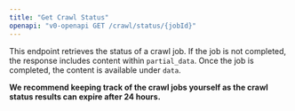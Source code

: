 ```yaml
---
title: "Get Crawl Status"
openapi: "v0-openapi GET /crawl/status/{jobId}"
---
```


This endpoint retrieves the status of a crawl job. If the job is not completed, the response includes content within `partial_data`. Once the job is completed, the content is available under `data`.

**We recommend keeping track of the crawl jobs yourself as the crawl status results can expire after 24 hours.**
